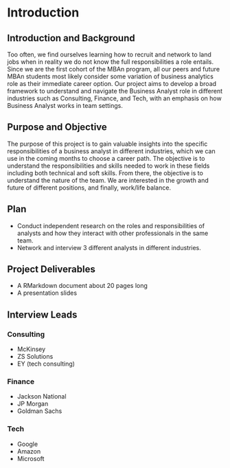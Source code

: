 # Introduction {-}

## Introduction and Background {-}
Too often, we find ourselves learning how to recruit and network to land jobs when in reality we do not know the full responsibilities a role entails. Since we are the first cohort of the MBAn program, all our peers and future MBAn students most likely consider some variation of business analytics role as their immediate career option. Our project aims to develop a broad framework to understand and navigate the Business Analyst role in different industries such as Consulting, Finance, and Tech, with an emphasis on how Business Analyst works in team settings. 


## Purpose and Objective {-}
The purpose of this project is to gain valuable insights into the specific responsibilities of a business analyst in different industries, which we can use in the coming months to choose a career path. The objective is to understand the responsibilities and skills needed to work in these fields including both technical and soft skills. From there, the objective is to understand the nature of the team. We are interested in the growth and future of different positions, and finally, work/life balance. 


## Plan {-}
* Conduct independent research on the roles and responsibilities of analysts and how they interact with other professionals in the same team.
* Network and interview 3 different analysts in different industries. 

## Project Deliverables {-}
* A RMarkdown document about 20 pages long
* A presentation slides

## Interview Leads {-}
### Consulting {-}
  * McKinsey
  * ZS Solutions
  * EY (tech consulting)

### Finance {-}
  * Jackson National
  * JP Morgan
  * Goldman Sachs

### Tech {-}
  * Google
  * Amazon
  * Microsoft
  
